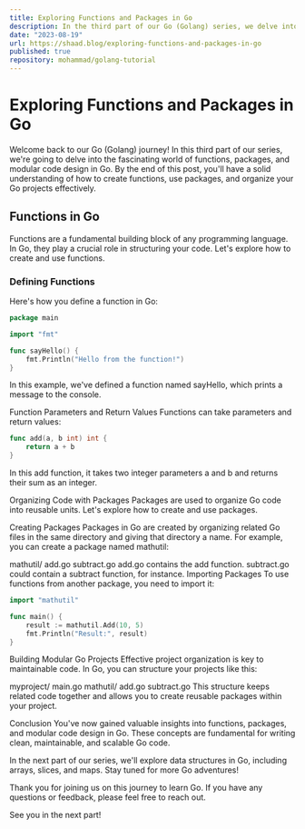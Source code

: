 ```yaml
---
title: Exploring Functions and Packages in Go
description: In the third part of our Go (Golang) series, we delve into functions, packages, and modular code design in Go. Learn how to create functions, use packages, and organize your Go projects effectively.
date: "2023-08-19"
url: https://shaad.blog/exploring-functions-and-packages-in-go
published: true
repository: mohammad/golang-tutorial
---
```



# Exploring Functions and Packages in Go

Welcome back to our Go (Golang) journey! In this third part of our series, we're going to delve into the fascinating world of functions, packages, and modular code design in Go. By the end of this post, you'll have a solid understanding of how to create functions, use packages, and organize your Go projects effectively.

## Functions in Go

Functions are a fundamental building block of any programming language. In Go, they play a crucial role in structuring your code. Let's explore how to create and use functions.

### Defining Functions

Here's how you define a function in Go:

```go
package main

import "fmt"

func sayHello() {
    fmt.Println("Hello from the function!")
}
```
In this example, we've defined a function named sayHello, which prints a message to the console.

Function Parameters and Return Values
Functions can take parameters and return values:

```go
func add(a, b int) int {
    return a + b
}
```

In this add function, it takes two integer parameters a and b and returns their sum as an integer.

Organizing Code with Packages
Packages are used to organize Go code into reusable units. Let's explore how to create and use packages.

Creating Packages
Packages in Go are created by organizing related Go files in the same directory and giving that directory a name. For example, you can create a package named mathutil:

mathutil/
    add.go
    subtract.go
add.go contains the add function.
subtract.go could contain a subtract function, for instance.
Importing Packages
To use functions from another package, you need to import it:

```go
import "mathutil"

func main() {
    result := mathutil.Add(10, 5)
    fmt.Println("Result:", result)
}
```

Building Modular Go Projects
Effective project organization is key to maintainable code. In Go, you can structure your projects like this:

myproject/
    main.go
    mathutil/
        add.go
        subtract.go
This structure keeps related code together and allows you to create reusable packages within your project.

Conclusion
You've now gained valuable insights into functions, packages, and modular code design in Go. These concepts are fundamental for writing clean, maintainable, and scalable Go code.

In the next part of our series, we'll explore data structures in Go, including arrays, slices, and maps. Stay tuned for more Go adventures!

Thank you for joining us on this journey to learn Go. If you have any questions or feedback, please feel free to reach out.

See you in the next part!


